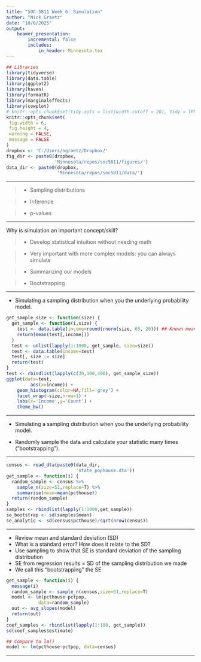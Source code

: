 ```yaml
---
title: "SOC-5811 Week 6: Simulation"
author: "Nick Graetz"
date: "10/6/2025"
output: 
    beamer_presentation:
        incremental: false
        includes: 
            in_header: Minnesota.tex
---
```


```r
## Libraries
library(tidyverse)
library(data.table)
library(ggplot2)
library(haven)
library(formatR)
library(marginaleffects)
library(cowplot)
# knitr::opts_chunk$set(tidy.opts = list(width.cutoff = 20), tidy = TRUE)
knitr::opts_chunk$set(
 fig.width = 6,
 fig.height = 4,
 warning = FALSE, 
 message = FALSE
)
dropbox <- 'C:/Users/ngraetz/Dropbox/'
fig_dir <- paste0(dropbox,
                  'Minnesota/repos/soc5811/figures/')
data_dir <- paste0(dropbox,
                   'Minnesota/repos/soc5811/data/')
```

---

\frametitle{Review}

>- Sampling distributions

>- Inference

>- p-values

---

\frametitle{Simulation}

Why is simulation an important concept/skill? 

>- Develop statistical intuition without needing math

>- Very important with more complex models: you can always simulate

>- Summarizing our models 

>- Bootstrapping

---

\frametitle{Simulation}

* Simulating a sampling distribution when you \textbf{know} the underlying probability model.

```r
get_sample_size <- function(size) {
  get_sample <- function(i,size) {
    test <- data.table(income=round(rnorm(size, 65, 20))) ## Known mean/SE
    return(mean(test[,income]))
  }
  test <- unlist(lapply(1:1000, get_sample, size=size))
  test <- data.table(income=test)
  test[, size := size]
  return(test)
}
test <- rbindlist(lapply(c(30,100,400), get_sample_size))
ggplot(data=test,
         aes(x=income)) + 
    geom_histogram(color=NA,fill='grey') + 
    facet_wrap(~size,nrow=1) + 
    labs(x='Income',y='Count') + 
    theme_bw()
```

---

\frametitle{Simulation}

* Simulating a sampling distribution when you \textbf{do not know} the underlying probability model.

* Randomly sample the \textbf{observed} data and calculate your statistic many times ("bootstrapping").

---

\frametitle{Bootstrap}

\small
```r
census <- read_dta(paste0(data_dir,
                          'state_pophouse.dta'))
get_sample <- function(i) {
  random_sample <- census %>%
    sample_n(size=51,replace=T) %>%
    summarise(mean=mean(pcthouse))
  return(random_sample)
}
samples <- rbindlist(lapply(1:1000,get_sample))
se_bootstrap <- sd(samples$mean)
se_analytic <- sd(census$pcthouse)/sqrt(nrow(census))
```

---

\frametitle{Sampling distributions}

* Review mean and standard deviation (SD)
* What is a standard error? How does it relate to the SD?
* Use sampling to show that SE is standard deviation of the sampling distribution
* SE from regression results = SD of the sampling distribution we made
* We call this "bootstrapping" the SE

\tiny
```r
get_sample <- function(i) {
  message(i)
  random_sample <- sample_n(census,size=51,replace=T)
  model <- lm(pcthouse~pctpop,
            data=random_sample)
  out <- avg_slopes(model)
  return(out)
}
coef_samples <- rbindlist(lapply(1:100, get_sample))
sd(coef_samples$estimate)

## Compare to lm()
model <- lm(pcthouse~pctpop, data=census)
```

---
